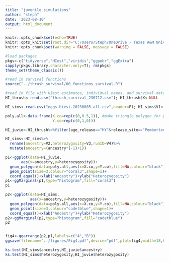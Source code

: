 ```yaml
---
title: "juvenile simulations"
author: "steph"
date: '2023-08-10'
output: html_document
---
```


```r
knitr::opts_chunk$set(echo=TRUE)
knitr::opts_knit$set(root.dir="C:/Users/Steph/OneDrive - Texas A&M University/Thrushes/survival/data/")
knitr::opts_chunk$set(warning = FALSE, message = FALSE) 
```


```r
#load packages
pkgs<-c("tidyverse","HIest","viridis","ggpubr","ggExtra")
sapply(pkgs,library,character.only=T); rm(pkgs)
theme_set(theme_classic())

#read in survival functions
source("../thrush_survival/00_functions_survival.R")

#read in file with HIest estimates, individual names, and survival data
HI_thrush<-read.csv("thrush_survival_230712.csv"); HI_thrush$X<-NULL

HI_sims<-read.csv("eggs.hiest.20230805.all.csv",header=F); HI_sims$V1<-NULL

poly.all<-data.frame(X.co=rep(c(0,0.5,1)), #make triangle polygon for plotting
                     Y.co=rep(c(0,1,0)))

```


```r

HI_juvie<-HI_thrush%>%filter(age_release=="HY"&release_site=="Pemberton")

HI_sims<-HI_sims%>%
  rename(ancestry=V2,heterozygosity=V3,runID=V4)%>%
  mutate(ancestry=(ancestry*(-1)+1))
```


```r

p1<-ggplot(data=HI_juvie,
       aes(x=ancestry,y=heterozygosity))+
  geom_polygon(data=poly.all,aes(x=X.co,y=Y.co),fill=NA,colour="black")+
  geom_point(size=3,colour="coral3",shape=1)+
  coord_equal()+xlab("Ancestry")+ylab("Heterozygosity")
p1<-ggMarginal(p1,type="histogram",fill="coral3")
p1

p2<-ggplot(data=HI_sims,
           aes(x=ancestry,y=heterozygosity))+
  geom_polygon(data=poly.all,aes(x=X.co,y=Y.co),fill=NA,colour="black")+
  geom_point(size=3,colour="cadetblue",shape=1)+
  coord_equal()+xlab("Ancestry")+ylab("Heterozygosity")
p2<-ggMarginal(p2,type="histogram",fill="cadetblue")
p2


fig4<-ggarrange(p2,p1,labels=c("A","B"))
ggsave(filename="../figures/Fig4.pdf",device="pdf",plot=fig4,width=18,height=7,units="cm")


```




```r

ks.test(HI_sims$ancestry,HI_juvie$ancestry)
ks.test(HI_sims$heterozygosity,HI_juvie$heterozygosity)

```